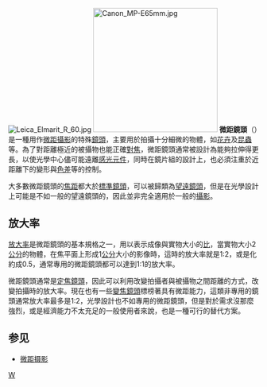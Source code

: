[[File:Leica_Elmarit_R_60.jpg|thumb]]
[[File:Canon_MP-E65mm.jpg|250px]]
'''微距鏡頭'''（{{lang-en|macro lens}}）是一種用作[[微距攝影|微距攝影]]的特殊[[鏡頭|鏡頭]]，主要用於拍攝十分細微的物體，如[[花卉|花卉]]及[[昆蟲|昆蟲]]等。為了對距離極近的被攝物也能正確[[對焦|對焦]]，微距鏡頭通常被設計為能夠拉伸得更長，以使光學中心儘可能遠離[[感光元件|感光元件]]，同時在鏡片組的設計上，也必須注重於近距離下的變形與[[色差|色差]]等的控制。

大多數微距鏡頭的[[焦距|焦距]]都大於[[標準鏡頭|標準鏡頭]]，可以被歸類為[[遠攝镜頭|望遠鏡頭]]，但是在光學設計上可能是不如一般的望遠鏡頭的，因此並非完全適用於一般的[[攝影|攝影]]。

==放大率==

[[放大率|放大率]]是微距鏡頭的基本規格之一，用以表示成像與實物大小的[[比|比]]，當實物大小2[[公分|公分]]的物體，在焦平面上形成1[[公分|公分]]大小的影像時，這時的放大率就是1:2，或是化約成0.5，通常專用的微距鏡頭都可以達到1:1的放大率。

微距鏡頭通常是[[定焦鏡頭|定焦鏡頭]]，因此可以利用改變拍攝者與被攝物之間距離的方式，改變拍攝時的放大率。現在也有一些[[變焦鏡頭|變焦鏡頭]]標榜著具有微距能力，這類非專用的鏡頭通常放大率最多是1:2，光學設計也不如專用的微距鏡頭，但是對於需求沒那麼強烈，或是經濟能力不太充足的一般使用者來說，也是一種可行的替代方案。

==参见==
*[[微距摄影|微距摄影]]

[[Category:鏡頭|W]]
